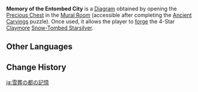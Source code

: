 {{Item Infobox
|id           = 221010
|image        = Item Diagram.png
|type         = Forging Blueprints
|invCategory  = Precious Items
|quality      = 4
|description  = Through this memory, you can master the method to make a [[Snow-Tombed Starsilver]] (Claymore).
|source1      = Open the [[Chests|Precious Chest]] in the [[Mural Room]] (accessible after completing the [[Ancient Carvings]] puzzle).
}}
'''Memory of the Entombed City''' is a [[Diagram]] obtained by opening the [[Chests|Precious Chest]] in the [[Mural Room]] (accessible after completing the [[Ancient Carvings]] puzzle). Once used, it allows the player to [[Forging|forge]] the 4-Star [[Claymore]] [[Snow-Tombed Starsilver]].

==Other Languages==
{{Other Languages
|en      = Memory of the Entombed City
|zhs     = 雪葬之都的记忆
|zhs_rm  = Xuězàngzhīdū de Jìyì
|zht     = 雪葬之都的記憶
|zht_rm  = Xuězàngzhīdū de Jìyì
|zh_tl   = Memory of the Snow-Buried City
|ja      = 雪葬の都の記憶
|ja_rm   = Sessou no Miyako no Kioku
|ja_tl   = Memory of the Snow-Buried City
|ko      = 눈에 묻힌 도시의 기억
|ko_rm   = Nun'e Muthin Dosi-ui Gieok
|ko_tl   = Memory of the Snow-Buried City
|es      = Recuerdo de la Ciudad Sepultada
|es_tl   = Memory of the Buried City
|fr      = Mémoires de la Cité enfouie
|fr_tl   = Memories of the Buried City
|ru      = Воспоминания о погребённой столице
|ru_tl   = Memories of the {{Lex|Entombed City|ru}}
|th      = ความทรงจำของ Entombed City
|th_rm   = Khwam-song-cham khong Entombed City
|th_tl   = 
|vi      = Ký ức Cố Đô Tuyết Vùi
|vi_tl   = 
|de      = Erinnerungen an unter Schnee begrabene Stadt
|de_tl   = Memories of the Snow Buried City
|id      = Memory of the Entombed City
|pt      = Memórias da Cidade na Neve
|pt_tl   = 
}}

==Change History==
{{Change History|1.2}}

[[ja:雪葬の都の記憶]]